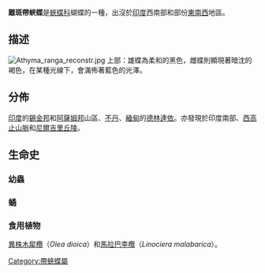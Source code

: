 {{NoteTA
|G1=Butterfly
}}
{{Unreferenced|time=2011-12-10T05:31:13+00:00 }}
{{Speciesbox 
| name = 離斑帶蛺蝶
| status = 
| image = VB_021_Blackvein_Sergeant.jpg
| image_width = 240px
| image_caption = 
| genus = Athyma
| species = ranga
| authority = [[Frederic_Moore|Moore]], 1857
| synonyms = ''Pantoporia ranga''
| range_map = 
| range_map_width = 250px
| range_map_caption = 
}}

'''離斑帶蛺蝶'''是[[蛺蝶科|蛺蝶科]]蝴蝶的一種，出沒於[[印度|印度]]西南部和部份[[東南西|東南西]]地區。

==描述==
[[File:Athyma_ranga_reconstr.jpg|thumb]]
上部：雄蝶為柔和的黑色，雌蝶則顯現著暗沈的褐色，在某種光線下，會滿佈著藍色的光澤。

==分佈==
[[印度|印度]]的[[錫金邦|錫金邦]]和[[阿薩姆邦|阿薩姆邦]]山區、[[不丹|不丹]]、[[緬甸|緬甸]]的[[德林達依|德林達依]]。亦發現於印度南部、[[西高止山脈|西高止山脈]]和[[尼爾吉里丘陵|尼爾吉里丘陵]]。

==生命史==
===幼蟲===

===蛹===

===食用植物===
[[異株木犀欖|異株木犀欖]]（''Olea dioica''）和[[馬拉巴李欖|馬拉巴李欖]]（''Linociera malabarica''）。

{{Commons|Athyma ranga}}
{{Wikispecies|Athyma ranga}}
{{Taxonbar|from=Q3595674}}

[[Category:帶蛺蝶屬|Category:帶蛺蝶屬]]